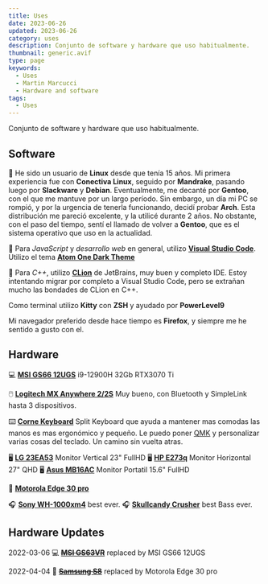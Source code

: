 ```yaml
---
title: Uses
date: 2023-06-26
updated: 2023-06-26
category: uses
description: Conjunto de software y hardware que uso habitualmente.
thumbnail: generic.avif
type: page
keywords:
  - Uses
  - Martin Marcucci
  - Hardware and software
tags:
  - Uses
---
```


Conjunto de software y hardware que uso habitualmente.

## Software

🐧 He sido un usuario de **Linux** desde que tenía 15 años. Mi primera experiencia fue con **Conectiva Linux**,
seguido por **Mandrake**, pasando luego por **Slackware** y **Debian**. Eventualmente, me decanté por **Gentoo**, con
el que me mantuve por un largo período. Sin embargo, un día mi PC se rompió, y por la urgencia de tenerla funcionando,
decidí probar **Arch**. Esta distribución me pareció excelente, y la utilicé durante 2 años. No obstante, con el paso
del tiempo, sentí el llamado de volver a **Gentoo**, que es el sistema operativo que uso en la actualidad.

📝 Para _JavaScript_ y _desarrollo web_ en general, utilizo [**Visual
Studio Code**](https://code.visualstudio.com/). Utilizo el tema
[**Atom One Dark Theme**](https://marketplace.visualstudio.com/items?itemName=nacholaciar.tokyo-midnight)

📝 Para _C++_, utilizo [**CLion**](https://www.jetbrains.com/es-es/clion/)
de JetBrains, muy buen y completo IDE. Estoy intentando migrar por completo
a Visual Studio Code, pero se extrañan mucho las bondades de CLion en C++.

Como terminal utilizo **Kitty** con **ZSH** y ayudado por **PowerLevel9**

Mi navegador preferido desde hace tiempo es **Firefox**, y siempre me he sentido a gusto con el.

## Hardware

💻 [**MSI GS66 12UGS**](https://us-store.msi.com/Stealth-GS66-12UGS-025) i9-12900H 32Gb RTX3070 Ti

🖱️ [**Logitech MX Anywhere 2/2S**](https://www.logitech.com/es-ar/product/mx-anywhere-2s-flow)
Muy bueno, con Bluetooth y SimpleLink hasta 3 dispositivos.

⌨️ [**Corne Keyboard**](https://github.com/foostan/crkbd) Split Keyboard que ayuda a mantener mas comodas las manos
es mas ergonómico y pequeño. Le puedo poner [QMK](https://qmk.fm/) y personalizar varias cosas del teclado.
Un camino sin vuelta atras.

🖥️ [**LG 23EA53**](https://www.lg.com/us/monitors/lg-23EA53V-P-led-monitor) Monitor Vertical 23" FullHD
🖥️ [**HP E273q**](https://support.hp.com/id-en/document/c05807675) Monitor Horizontal 27" QHD
🖥️ [**Asus MB16AC**](https://www.asus.com/latin/displays-desktops/monitors/zenscreen/zenscreen-mb16ac/) Monitor Portatil 15.6" FullHD

📱 [**Motorola Edge 30 pro**](https://www.motorola.es/smartphones-motorola-edge-30-pro/p?skuId=502)

🎧 [**Sony WH-1000xm4**](https://www.sony.com.ar/electronics/audifonos-banda-cabeza/wh-1000xm4) best ever.
🎧 [**Skullcandy Crusher**](https://www.skullcandy.com/shop/headphones/bluetooth-headphones/crusher-wireless) best Bass ever.

## Hardware Updates

2022-03-06 💻 [**~~MSI GS63VR~~**](https://es.msi.com/Laptop/GS63VR-6RF-Stealth-Pro) replaced by MSI GS66 12UGS

2022-04-04 📱 [**~~Samsung S8~~**](https://www.samsung.com/ar/smartphones/galaxy-s8/) replaced by Motorola Edge 30 pro
